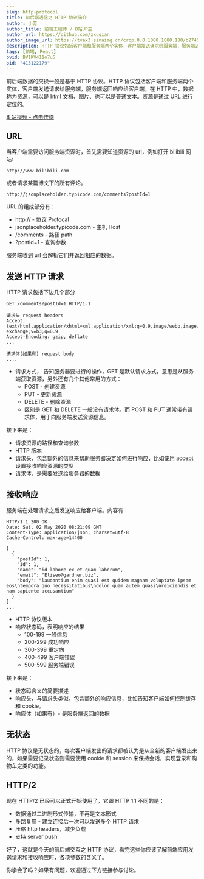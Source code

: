 ```yaml
---
slug: http-protocol
title: 前后端通信之 HTTP 协议简介
author: 小苏
author_title: 前端工程师 / B站UP主
author_url: https://github.com/zxuqian
author_image_url: https://tvax3.sinaimg.cn/crop.0.0.1080.1080.180/b2745d44ly8g8s4muqeggj20u00u0n0k.jpg?KID=imgbed,tva&Expires=1582389585&ssig=EvXmyu%2FXsX
description: HTTP 协议包括客户端和服务端两个实体，客户端发送请求给服务端，服务端返回响应给客户端。在 HTTP 中，数据称为资源，可以是 html 文档、图片、也可以是普通文本。资源是通过 URL 进行定位的。
tags: [前端, React]
bvid: BV1KV411o7u5
oid: "413122179"
---
```



前后端数据的交换一般是基于 HTTP 协议。HTTP 协议包括客户端和服务端两个实体，客户端发送请求给服务端，服务端返回响应给客户端。在 HTTP 中，数据称为资源，可以是 html 文档、图片、也可以是普通文本。资源是通过 URL 进行定位的。

<!-- truncate -->

[B 站视频 - 点击传送](https://www.bilibili.com/video/BV1KV411o7u5/)

## URL

当客户端需要访问服务端资源时，首先需要知道资源的 url，例如打开 bilibili 网站:

```
http://www.bilibili.com
```

或者请求某篇博文下的所有评论。

```
http://jsonplaceholder.typicode.com/comments?postId=1
```

URL 的组成部分有：

- http:// - 协议 Protocal
- jsonplaceholder.typicode.com - 主机 Host
- /comments - 路径 path
- ?postId=1 - 查询参数

服务端收到 url 会解析它们并返回相应的数据。

## 发送 HTTP 请求

HTTP 请求包括下边几个部分

```
GET /comments?postId=1 HTTP/1.1

请求头 request headers
Accept: text/html,application/xhtml+xml,application/xml;q=0.9,image/webp,image/apng,*/*;q=0.8,application/signed-exchange;v=b3;q=0.9
Accept-Encoding: gzip, deflate
...

请求体(如果有) request body
....

```

- 请求方式， 告知服务器要进行的操作，GET 是默认请求方式，意思是从服务端获取资源，另外还有几个其他常用的方式：
  - POST - 创建资源
  - PUT - 更新资源
  - DELETE - 删除资源
  - 区别是 GET 和 DELETE 一般没有请求体。而 POST 和 PUT 通常带有请求体，用于向服务端发送资源信息。

接下来是：

- 请求资源的路径和查询参数
- HTTP 版本
- 请求头，包含额外的信息来帮助服务器决定如何进行响应，比如使用 accept 设置接收响应资源的类型
- 请求体，是需要发送给服务器的数据

## 接收响应

服务端在处理请求之后发送响应给客户端。内容有：

```
HTTP/1.1 200 OK
Date: Sat, 02 May 2020 08:21:09 GMT
Content-Type: application/json; charset=utf-8
Cache-Control: max-age=14400

[
  {
    "postId": 1,
    "id": 1,
    "name": "id labore ex et quam laborum",
    "email": "Eliseo@gardner.biz",
    "body": "laudantium enim quasi est quidem magnam voluptate ipsam eos\ntempora quo necessitatibus\ndolor quam autem quasi\nreiciendis et nam sapiente accusantium"
  }
]
...

```

- HTTP 协议版本
- 响应状态码，表明响应的结果
  - 100-199 一般信息
  - 200-299 成功响应
  - 300-399 重定向
  - 400-499 客户端错误
  - 500-599 服务端错误

接下来是：

- 状态码含义的简要描述
- 响应头，与请求头类似，包含额外的响应信息，比如告知客户端如何控制缓存和 cookie。
- 响应体（如果有）- 是服务端返回的数据

## 无状态

HTTP 协议是无状态的，每次客户端发出的请求都被认为是从全新的客户端发出来的，如果需要记录状态则需要使用 cookie 和 session 来保持会话，实现登录和购物车之类的功能。

## HTTP/2

现在 HTTP/2 已经可以正式开始使用了，它跟 HTTP 1.1 不同的是：

- 数据通过二进制形式传输，不再是文本形式
- 多路复用 - 建立连接后一次可以发送多个 HTTP 请求
- 压缩 http headers，减少负载
- 支持 server push

好了，这就是今天的前后端交互之 HTTP 协议，看完这些你应该了解前端应用发送请求和接收响应时，各项参数的含义了。

你学会了吗？如果有问题，欢迎通过下方链接参与讨论。

